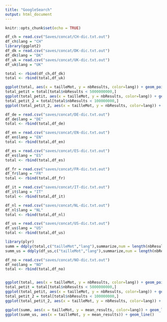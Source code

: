 ```yaml
---
title: "GoogleSearch"
output: html_document
---
```


```r
knitr::opts_chunk$set(echo = TRUE)
```


```r
df_ch = read.csv("Saves/concat/CH-dic.txt.out")
df_ch$lang = "CH"
library(ggplot2)
df_dk = read.csv("saves/concat/DK-dic.txt.out")
df_dk$lang = "DK"
df_uk = read.csv("saves/concat/UK-dic.txt.out")
df_uk$lang = "UK"

total <- rbind(df_ch,df_dk)
total <- rbind(total,df_uk)

ggplot(total, aes(x = tailleMot, y = nbResults, color=lang)) + geom_point()
total_petit = total[total$nbResults < 5000000000,]
ggplot(total_petit, aes(x = tailleMot, y = nbResults, color=lang)) + geom_point()
total_petit_2 = total[total$nbResults < 100000000,]
ggplot(total_petit_2, aes(x = tailleMot, y = nbResults, color=lang)) + geom_point()

df_de = read.csv("saves/concat/DE-dic.txt.out")
df_de$lang = "DE"
total <- rbind(total,df_de)

df_en = read.csv("saves/concat/EN-dic.txt.out")
df_en$lang = "EN"
total <- rbind(total,df_en)

df_es = read.csv("saves/concat/ES-dic.txt.out")
df_es$lang = "ES"
total <- rbind(total,df_es)

df_fr = read.csv("saves/concat/FR-dic.txt.out")
df_fr$lang = "FR"
total <- rbind(total,df_fr)

df_it = read.csv("saves/concat/IT-dic.txt.out")
df_it$lang = "IT"
total <- rbind(total,df_it)

df_nl = read.csv("saves/concat/NL-dic.txt.out")
df_nl$lang = "NL"
total <- rbind(total,df_nl)

df_us = read.csv("saves/concat/US-dic.txt.out")
df_us$lang = "US"
total <- rbind(total,df_us)

library(plyr)
summ = ddply(total,c("tailleMot","lang"),summarize,num = length(nbResults), mean_results = mean(nbResults), sd_results = sd(nbResults));
summ_us = ddply(df_us,c("tailleMot","lang"),summarize,num = length(nbResults), mean_results = mean(nbResults), sd_results = sd(nbResults));

df_no = read.csv("saves/concat/NO-dic.txt.out")
df_no$lang = "NO"
total <- rbind(total,df_no)


ggplot(total, aes(x = tailleMot, y = nbResults, color=lang)) + geom_point()
total_petit = total[total$nbResults < 5000000000,]
ggplot(total_petit, aes(x = tailleMot, y = nbResults, color=lang)) + geom_point()
total_petit_2 = total[total$nbResults < 100000000,]
ggplot(total_petit_2, aes(x = tailleMot, y = nbResults, color=lang)) + geom_point()

ggplot(summ, aes(x = tailleMot, y = mean_results, color=lang)) + geom_line()
ggplot(summ_us, aes(x = tailleMot, y = mean_results)) + geom_line()

```

